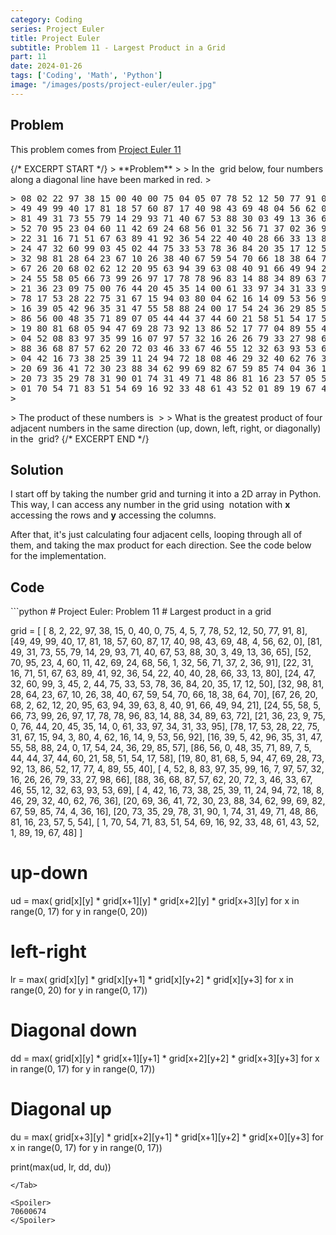```yaml
---
category: Coding
series: Project Euler
title: Project Euler
subtitle: Problem 11 - Largest Product in a Grid
part: 11
date: 2024-01-26
tags: ['Coding', 'Math', 'Python']
image: "/images/posts/project-euler/euler.jpg"
---
```


## Problem

This problem comes from [Project Euler 11](https://projecteuler.net/problem=11)

<div class="max-md:hidden">
{/* EXCERPT START */}
> **Problem**
> 
> In the <Math equation="20 \times 20" /> grid below, four numbers along a diagonal line have been marked in red.
> <pre>
> 08 02 22 97 38 15 00 40 00 75 04 05 07 78 52 12 50 77 91 08
> 49 49 99 40 17 81 18 57 60 87 17 40 98 43 69 48 04 56 62 00
> 81 49 31 73 55 79 14 29 93 71 40 67 53 88 30 03 49 13 36 65
> 52 70 95 23 04 60 11 42 69 24 68 56 01 32 56 71 37 02 36 91
> 22 31 16 71 51 67 63 89 41 92 36 54 22 40 40 28 66 33 13 80
> 24 47 32 60 99 03 45 02 44 75 33 53 78 36 84 20 35 17 12 50
> 32 98 81 28 64 23 67 10 <span class="text-red-500">26</span> 38 40 67 59 54 70 66 18 38 64 70
> 67 26 20 68 02 62 12 20 95 <span class="text-red-500">63</span> 94 39 63 08 40 91 66 49 94 21
> 24 55 58 05 66 73 99 26 97 17 <span class="text-red-500">78</span> 78 96 83 14 88 34 89 63 72
> 21 36 23 09 75 00 76 44 20 45 35 <span class="text-red-500">14</span> 00 61 33 97 34 31 33 95
> 78 17 53 28 22 75 31 67 15 94 03 80 04 62 16 14 09 53 56 92
> 16 39 05 42 96 35 31 47 55 58 88 24 00 17 54 24 36 29 85 57
> 86 56 00 48 35 71 89 07 05 44 44 37 44 60 21 58 51 54 17 58
> 19 80 81 68 05 94 47 69 28 73 92 13 86 52 17 77 04 89 55 40
> 04 52 08 83 97 35 99 16 07 97 57 32 16 26 26 79 33 27 98 66
> 88 36 68 87 57 62 20 72 03 46 33 67 46 55 12 32 63 93 53 69
> 04 42 16 73 38 25 39 11 24 94 72 18 08 46 29 32 40 62 76 36
> 20 69 36 41 72 30 23 88 34 62 99 69 82 67 59 85 74 04 36 16
> 20 73 35 29 78 31 90 01 74 31 49 71 48 86 81 16 23 57 05 54
> 01 70 54 71 83 51 54 69 16 92 33 48 61 43 52 01 89 19 67 48
> </pre>
> The product of these numbers is <Math equation="26 \times 63 \times 78 \times 14 = 1788696" />
> 
> What is the greatest product of four adjacent numbers in the same direction (up, down, left, right, or diagonally) in the <Math equation="20 \times 20" /> grid?
{/* EXCERPT END */}
</div>

## Solution

I start off by taking the number grid and turning it into a 2D array in Python. 
This way, I can access any number in the grid using <Math equation=" [x][y] " /> notation with **x** accessing the rows and **y** accessing the columns.

After that, it's just calculating four adjacent cells, looping through all of them, and taking the max product for each direction. See the code below for the implementation.

## Code

<Tab url="https://github.com/zlaast/Project-Euler/blob/main/Problems%20%5B1-100)/problem11.py" tab="problem11.py" >
```python
# Project Euler: Problem 11
# Largest product in a grid

grid = [
    [ 8,  2, 22, 97, 38, 15,  0, 40,  0, 75,  4,  5,  7, 78, 52, 12, 50, 77, 91,  8],
    [49, 49, 99, 40, 17, 81, 18, 57, 60, 87, 17, 40, 98, 43, 69, 48,  4, 56, 62,  0],
    [81, 49, 31, 73, 55, 79, 14, 29, 93, 71, 40, 67, 53, 88, 30,  3, 49, 13, 36, 65],
    [52, 70, 95, 23,  4, 60, 11, 42, 69, 24, 68, 56,  1, 32, 56, 71, 37,  2, 36, 91],
    [22, 31, 16, 71, 51, 67, 63, 89, 41, 92, 36, 54, 22, 40, 40, 28, 66, 33, 13, 80],
    [24, 47, 32, 60, 99,  3, 45,  2, 44, 75, 33, 53, 78, 36, 84, 20, 35, 17, 12, 50],
    [32, 98, 81, 28, 64, 23, 67, 10, 26, 38, 40, 67, 59, 54, 70, 66, 18, 38, 64, 70],
    [67, 26, 20, 68,  2, 62, 12, 20, 95, 63, 94, 39, 63,  8, 40, 91, 66, 49, 94, 21],
    [24, 55, 58,  5, 66, 73, 99, 26, 97, 17, 78, 78, 96, 83, 14, 88, 34, 89, 63, 72],
    [21, 36, 23,  9, 75,  0, 76, 44, 20, 45, 35, 14,  0, 61, 33, 97, 34, 31, 33, 95],
    [78, 17, 53, 28, 22, 75, 31, 67, 15, 94,  3, 80,  4, 62, 16, 14,  9, 53, 56, 92],
    [16, 39,  5, 42, 96, 35, 31, 47, 55, 58, 88, 24,  0, 17, 54, 24, 36, 29, 85, 57],
    [86, 56,  0, 48, 35, 71, 89,  7,  5, 44, 44, 37, 44, 60, 21, 58, 51, 54, 17, 58],
    [19, 80, 81, 68,  5, 94, 47, 69, 28, 73, 92, 13, 86, 52, 17, 77,  4, 89, 55, 40],
    [ 4, 52,  8, 83, 97, 35, 99, 16,  7, 97, 57, 32, 16, 26, 26, 79, 33, 27, 98, 66],
    [88, 36, 68, 87, 57, 62, 20, 72,  3, 46, 33, 67, 46, 55, 12, 32, 63, 93, 53, 69],
    [ 4, 42, 16, 73, 38, 25, 39, 11, 24, 94, 72, 18,  8, 46, 29, 32, 40, 62, 76, 36],
    [20, 69, 36, 41, 72, 30, 23, 88, 34, 62, 99, 69, 82, 67, 59, 85, 74,  4, 36, 16],
    [20, 73, 35, 29, 78, 31, 90,  1, 74, 31, 49, 71, 48, 86, 81, 16, 23, 57,  5, 54],
    [ 1, 70, 54, 71, 83, 51, 54, 69, 16, 92, 33, 48, 61, 43, 52,  1, 89, 19, 67, 48]
]

# up-down
ud = max(
    grid[x][y] *
    grid[x+1][y] *
    grid[x+2][y] *
    grid[x+3][y]
    for x in range(0, 17)
    for y in range(0, 20))

# left-right
lr = max(
    grid[x][y] *
    grid[x][y+1] *
    grid[x][y+2] *
    grid[x][y+3]
    for x in range(0, 20)
    for y in range(0, 17))


# Diagonal down
dd = max(
    grid[x][y] *
    grid[x+1][y+1] *
    grid[x+2][y+2] *
    grid[x+3][y+3]
    for x in range(0, 17)
    for y in range(0, 17))

# Diagonal up
du = max(
    grid[x+3][y] *
    grid[x+2][y+1] *
    grid[x+1][y+2] *
    grid[x+0][y+3]
    for x in range(0, 17)
    for y in range(0, 17))

print(max(ud, lr, dd, du))
```
</Tab>

<Spoiler>
70600674
</Spoiler>